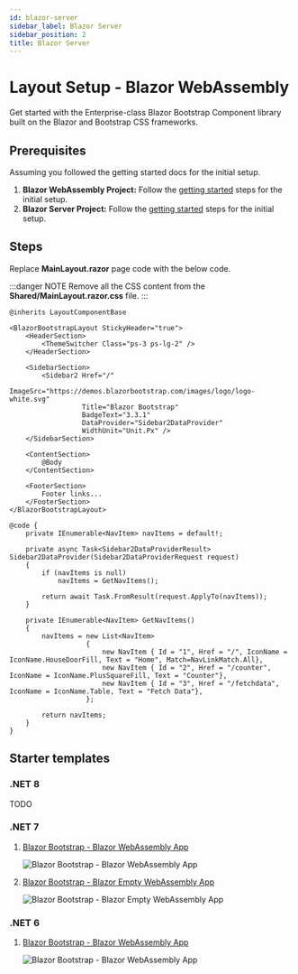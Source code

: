 ```yaml
---
id: blazor-server
sidebar_label: Blazor Server
sidebar_position: 2
title: Blazor Server
---
```



# Layout Setup - Blazor WebAssembly

Get started with the Enterprise-class Blazor Bootstrap Component library built on the Blazor and Bootstrap CSS frameworks.

<CarbonAd />

## Prerequisites

Assuming you followed the getting started docs for the initial setup.

1. **Blazor WebAssembly Project:** Follow the [getting started](/getting-started/blazor-webassembly-net-8) steps for the initial setup.
1. **Blazor Server Project:** Follow the [getting started](/getting-started/blazor-webapp-server-global-net-8) steps for the initial setup.

## Steps

Replace **MainLayout.razor** page code with the below code.

:::danger NOTE
Remove all the CSS content from the **Shared/MainLayout.razor.css** file.
:::

```cshtml {} showLineNumbers
@inherits LayoutComponentBase

<BlazorBootstrapLayout StickyHeader="true">
    <HeaderSection>
        <ThemeSwitcher Class="ps-3 ps-lg-2" />
    </HeaderSection>

    <SidebarSection>
        <Sidebar2 Href="/"
                  ImageSrc="https://demos.blazorbootstrap.com/images/logo/logo-white.svg"
                  Title="Blazor Bootstrap"
                  BadgeText="3.3.1"
                  DataProvider="Sidebar2DataProvider"
                  WidthUnit="Unit.Px" />
    </SidebarSection>

    <ContentSection>
        @Body
    </ContentSection>

    <FooterSection>
        Footer links...
    </FooterSection>
</BlazorBootstrapLayout>

@code {
    private IEnumerable<NavItem> navItems = default!;

    private async Task<Sidebar2DataProviderResult> Sidebar2DataProvider(Sidebar2DataProviderRequest request)
    {
        if (navItems is null)
            navItems = GetNavItems();

        return await Task.FromResult(request.ApplyTo(navItems));
    }

    private IEnumerable<NavItem> GetNavItems()
    {
        navItems = new List<NavItem>
                   {
                       new NavItem { Id = "1", Href = "/", IconName = IconName.HouseDoorFill, Text = "Home", Match=NavLinkMatch.All},
                       new NavItem { Id = "2", Href = "/counter", IconName = IconName.PlusSquareFill, Text = "Counter"},
                       new NavItem { Id = "3", Href = "/fetchdata", IconName = IconName.Table, Text = "Fetch Data"},
                   };

        return navItems;
    }
}
```

## Starter templates

### .NET 8

TODO

### .NET 7

1. [Blazor Bootstrap - Blazor WebAssembly App](https://github.com/vikramlearning/blazorbootstrap-starter-templates/tree/master/src/BlazorBootstrap.Templates.Starter/NET7.BlazorWebAssemblyApp)

   <img src="https://i.imgur.com/4P8u0HR.png" alt="Blazor Bootstrap - Blazor WebAssembly App" />

1. [Blazor Bootstrap - Blazor Empty WebAssembly App](https://github.com/vikramlearning/blazorbootstrap-starter-templates/tree/master/src/BlazorBootstrap.Templates.Starter/NET7.BlazorWebAssemblyAppEmpty)

   <img src="https://i.imgur.com/CBEoZ6P.png" alt="Blazor Bootstrap - Blazor Empty WebAssembly App" />

### .NET 6

1. [Blazor Bootstrap - Blazor WebAssembly App](https://github.com/vikramlearning/blazorbootstrap-starter-templates/tree/master/src/BlazorBootstrap.Templates.Starter/NET6.BlazorWebAssemblyApp)

   <img src="https://i.imgur.com/aRV3rJm.png" alt="Blazor Bootstrap - Blazor WebAssembly App" />
